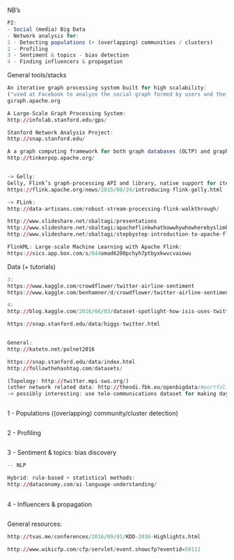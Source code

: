 
NB's
```r
P2:
- Social (media) Big Data
- Network analysis for:
1 - Detecting populations (+ (overlapping) communities / clusters)
2 - Profiling
3 - Sentiment & topics - bias detection
4 - Finding influencers & propagation

```

General tools/stacks
```r


An iterative graph processing system built for high scalability:
("used at Facebook to analyze the social graph formed by users and their connections")
giraph.apache.org 

A Large-Scale Graph Processing System:
http://infolab.stanford.edu/gps/

Stanford Network Analysis Project:
http://snap.stanford.edu/

A a graph computing framework for both graph databases (OLTP) and graph analytic systems (OLAP):
http://tinkerpop.apache.org/


-> Gelly:
Gelly, Flink’s graph-processing API and library, native support for iterations makes it a suitable platform for large-scale graph analytics:
https://flink.apache.org/news/2015/08/24/introducing-flink-gelly.html

-> FLink:
http://data-artisans.com/robust-stream-processing-flink-walkthrough/

http://www.slideshare.net/sbaltagi/presentations
http://www.slideshare.net/sbaltagi/apacheflinkwhathowwhywhowherebyslimbaltagi-57825047
http://www.slideshare.net/sbaltagi/stepbystep-introduction-to-apache-flink

FlinkML: Large-scale Machine Learning with Apache Flink:
https://sics.app.box.com/s/044omad6200pchyh7ptbyxkwvcvaiowu


```


Data (+ tutorials)
```r

3:
https://www.kaggle.com/crowdflower/twitter-airline-sentiment
https://www.kaggle.com/benhamner/d/crowdflower/twitter-airline-sentiment/exploring-airline-twitter-sentiment-data

4: 
http://blog.kaggle.com/2016/06/03/dataset-spotlight-how-isis-uses-twitter/

https://snap.stanford.edu/data/higgs-twitter.html


General:
http://kateto.net/polnet2016

https://snap.stanford.edu/data/index.html
http://followthehashtag.com/datasets/

(Topology: http://twitter.mpi-sws.org/)
(other network related data: http://theodi.fbk.eu/openbigdata/#portfolioModal11
-> possibly interesting: use tele-communications dataset for making day-time population models)



```


1 - Populations ((overlapping) community/cluster detection)
```r


```

2 - Profiling
```r


```

3 - Sentiment & topics: bias discovery
```r

-- NLP

Hybrid: rule-based + statistical methods:
http://dataconomy.com/ai-language-understanding/
 


```

4 - Influencers & propagation
```r


```



General resources:
```r


http://tvas.me/conferences/2016/09/01/KDD-2016-Highlights.html

http://www.wikicfp.com/cfp/servlet/event.showcfp?eventid=58111


```



